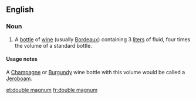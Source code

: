 ==English==
===Noun===
{{en-noun|sg=[[double]] [[magnum]]}}
# A [[bottle]] of [[wine]] (usually [[Bordeaux]]) containing 3 [[liter]]s of fluid, four times the volume of a standard bottle.

====Usage notes====
A [[Champagne]] or [[Burgundy]] wine bottle with this volume would be called a [[Jeroboam]].

[[et:double magnum]]
[[fr:double magnum]]